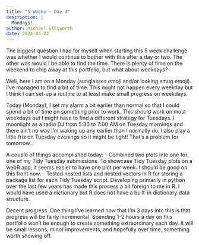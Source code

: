 ```yaml
---
title: "5 Weeks - Day 3"
description: |
  Mondays!
author: Michael Ellsworth
date: 2024-04-22
---
```


The biggest question I had for myself when starting this 5 week challenge was whether I would continue to bother with this after a day or two. The other was would I be able to find the time. There is plenty of time on the weekend to chip away at this portfolio, but what about weekdays?

Well, here I am on a Monday (sunglasses emoji and/or looking smug emoji). I've managed to find a bit of time. This might not happen every weekday but I think I can set-up a routine to at least make small progress on weekdays.

Today (Monday), I set my alarm a bit earlier than normal so that I could spend a bit of time on something prior to work. This should work on most weekdays but I might have to find a different strategy for Tuesdays. I moonlight as a radio DJ from 5:30 to 7:00 AM on Tuesday mornings and there ain't no way I'm waking up any earlier than I normally do. I also play a little friz on Tuesday evenings so it might be tight! That's a problem for tomorrow...

A couple of things accomplished today: - Combined two plots into one for one of my Tidy Tuesday submissions. To showcase Tidy Tuesday plots on a webR app, it seems easier to have one plot per week. I should be good on this front now. - Tested nested lists and nested vectors in R for storing a package list for each Tidy Tuesday script. Developing primarily in python over the last few years has made this process a bit foreign to me in R. I would have used a dictionary but R does not have a built-in dictionary data structure.

Decent progress. One thing I've learned now that I'm 3 days into this is that progress will be fairly incremental. Spending 1-2 hours a day on this portfolio won't be enough to create something extraordinary each day. It will be small lessons, minor improvements, and hopefully over time, something worth showing off.
